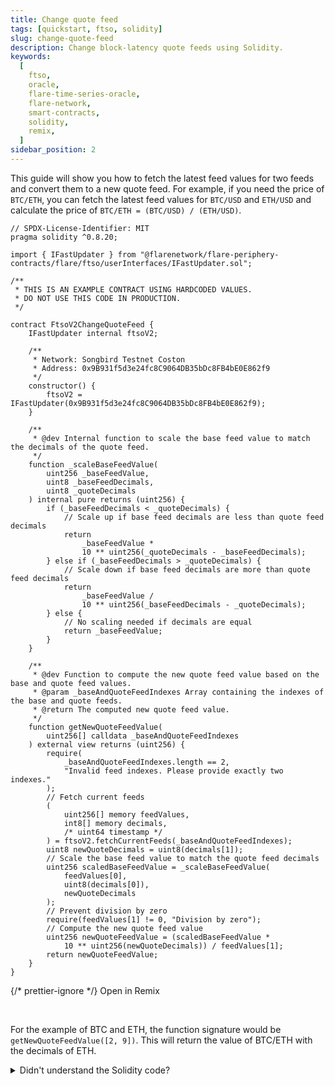 ```yaml
---
title: Change quote feed
tags: [quickstart, ftso, solidity]
slug: change-quote-feed
description: Change block-latency quote feeds using Solidity.
keywords:
  [
    ftso,
    oracle,
    flare-time-series-oracle,
    flare-network,
    smart-contracts,
    solidity,
    remix,
  ]
sidebar_position: 2
---
```



This guide will show you how to fetch the latest feed values for two feeds and convert them to a new quote feed. For example, if you need the price of `BTC/ETH`, you can fetch the latest feed values for `BTC/USD` and `ETH/USD` and calculate the price of `BTC/ETH = (BTC/USD) / (ETH/USD)`.

```solidity title="FtsoV2ChangeQuoteFeed.sol"// SPDX-License-Identifier: MIT
// SPDX-License-Identifier: MIT
pragma solidity ^0.8.20;

import { IFastUpdater } from "@flarenetwork/flare-periphery-contracts/flare/ftso/userInterfaces/IFastUpdater.sol";

/**
 * THIS IS AN EXAMPLE CONTRACT USING HARDCODED VALUES.
 * DO NOT USE THIS CODE IN PRODUCTION.
 */

contract FtsoV2ChangeQuoteFeed {
    IFastUpdater internal ftsoV2;

    /**
     * Network: Songbird Testnet Coston
     * Address: 0x9B931f5d3e24fc8C9064DB35bDc8FB4bE0E862f9
     */
    constructor() {
        ftsoV2 = IFastUpdater(0x9B931f5d3e24fc8C9064DB35bDc8FB4bE0E862f9);
    }

    /**
     * @dev Internal function to scale the base feed value to match the decimals of the quote feed.
     */
    function _scaleBaseFeedValue(
        uint256 _baseFeedValue,
        uint8 _baseFeedDecimals,
        uint8 _quoteDecimals
    ) internal pure returns (uint256) {
        if (_baseFeedDecimals < _quoteDecimals) {
            // Scale up if base feed decimals are less than quote feed decimals
            return
                _baseFeedValue *
                10 ** uint256(_quoteDecimals - _baseFeedDecimals);
        } else if (_baseFeedDecimals > _quoteDecimals) {
            // Scale down if base feed decimals are more than quote feed decimals
            return
                _baseFeedValue /
                10 ** uint256(_baseFeedDecimals - _quoteDecimals);
        } else {
            // No scaling needed if decimals are equal
            return _baseFeedValue;
        }
    }

    /**
     * @dev Function to compute the new quote feed value based on the base and quote feed values.
     * @param _baseAndQuoteFeedIndexes Array containing the indexes of the base and quote feeds.
     * @return The computed new quote feed value.
     */
    function getNewQuoteFeedValue(
        uint256[] calldata _baseAndQuoteFeedIndexes
    ) external view returns (uint256) {
        require(
            _baseAndQuoteFeedIndexes.length == 2,
            "Invalid feed indexes. Please provide exactly two indexes."
        );
        // Fetch current feeds
        (
            uint256[] memory feedValues,
            int8[] memory decimals,
            /* uint64 timestamp */
        ) = ftsoV2.fetchCurrentFeeds(_baseAndQuoteFeedIndexes);
        uint8 newQuoteDecimals = uint8(decimals[1]);
        // Scale the base feed value to match the quote feed decimals
        uint256 scaledBaseFeedValue = _scaleBaseFeedValue(
            feedValues[0],
            uint8(decimals[0]),
            newQuoteDecimals
        );
        // Prevent division by zero
        require(feedValues[1] != 0, "Division by zero");
        // Compute the new quote feed value
        uint256 newQuoteFeedValue = (scaledBaseFeedValue *
            10 ** uint256(newQuoteDecimals)) / feedValues[1];
        return newQuoteFeedValue;
    }
}
```

{/* prettier-ignore */}
<Remix href="https://remix.ethereum.org/#version=soljson-v0.8.25+commit.b61c2a91.js&optimize=true&runs=200&gist=d6181b71e7932701efbc6c3c78898f5a">Open in Remix</Remix>

<br />

For the example of BTC and ETH, the function signature would be `getNewQuoteFeedValue([2, 9])`. This will return the value of BTC/ETH with the decimals of ETH.

<details>
<summary>Didn't understand the Solidity code?</summary>

Let's go through the Solidity contract `FtsoV2ChangeQuoteFeed` step-by-step to understand its functionality.

**Imports**

```solidity
import { IFastUpdater } from "@flarenetwork/flare-periphery-contracts/flare/ftso/userInterfaces/IFastUpdater.sol";
```

- Imports the `IFastUpdater` interface from the specified path. This interface is expected to define functions that the `FtsoV2ChangeQuoteFeed` contract will interact with.

**Internal variable**

```solidity
IFastUpdater internal ftsoV2;
```

- Declares an internal variable `ftsoV2` of type `IFastUpdater`, which will hold the address of the `FtsoV2` contract.

**Constructor**

```solidity
constructor() {
    ftsoV2 = IFastUpdater(0x9B931f5d3e24fc8C9064DB35bDc8FB4bE0E862f9);
}
```

- The constructor initializes the `ftsoV2` variable with the address of the `FtsoV2` contract on the Songbird Testnet Coston network.

**Internal function**

```solidity
function _scaleBaseFeedValue(
    uint256 _baseFeedValue,
    uint8 _baseFeedDecimals,
    uint8 _quoteDecimals
) internal pure returns (uint256) {
    if (_baseFeedDecimals < _quoteDecimals) {
        return _baseFeedValue * 10 ** uint256(_quoteDecimals - _baseFeedDecimals);
    } else if (_baseFeedDecimals > _quoteDecimals) {
        return _baseFeedValue / 10 ** uint256(_baseFeedDecimals - _quoteDecimals);
    } else {
        return _baseFeedValue;
    }
}
```

- This internal function scales the base feed value to match the decimals of the quote feed. It adjusts the base feed value by either scaling it up or down depending on the difference in decimal places between the base and quote feeds.

**External function**

```solidity
function getNewQuoteFeedValue(
    uint256[] calldata _baseAndQuoteFeedIndexes
) external view returns (uint256) {
    require(
        _baseAndQuoteFeedIndexes.length == 2,
        "Invalid feed indexes. Please provide exactly two indexes."
    );
    (uint256[] memory feedValues, int8[] memory decimals, ) = ftsoV2.fetchCurrentFeeds(_baseAndQuoteFeedIndexes);
    uint8 newQuoteDecimals = uint8(decimals[1]);
    uint256 scaledBaseFeedValue = _scaleBaseFeedValue(feedValues[0], uint8(decimals[0]), newQuoteDecimals);
    require(feedValues[1] != 0, "Division by zero");
    uint256 newQuoteFeedValue = (scaledBaseFeedValue * 10 ** uint256(newQuoteDecimals)) / feedValues[1];
    return newQuoteFeedValue;
}
```

- Parameters: Takes an array of two feed indexes, one for the base feed and one for the quote feed.
- Require Statement: Ensures that exactly two feed indexes are provided.
- Fetching Feeds: Uses the `fetchCurrentFeeds` function of the `ftsoV2` contract to get the current feed values and their decimals.
- Scaling Base Feed Value: Scales the base feed value to match the decimals of the quote feed using the `_scaleBaseFeedValue` function.
- Division by Zero Check: Ensures the quote feed value is not zero to prevent division by zero.
- Computing New Quote Feed Value: Calculates the new quote feed value by adjusting for the decimal difference and dividing by the quote feed value.
- Return Value: Returns the computed new quote feed value.

</details>
